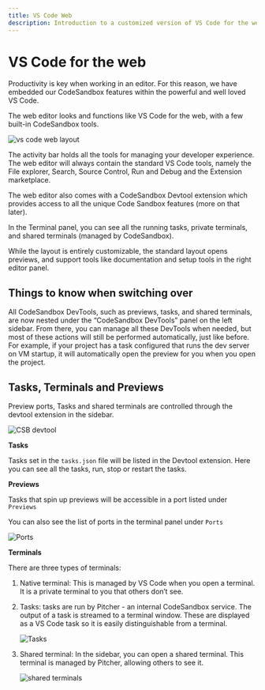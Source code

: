 ```yaml
---
title: VS Code Web
description: Introduction to a customized version of VS Code for the web with built-in CodeSandbox features.
---
```



# VS Code for the web

Productivity is key when working in an editor. For this reason, we have embedded our CodeSandbox features within the powerful and well loved VS Code.

The web editor looks and functions like VS Code for the web, with a few built-in CodeSandbox tools.

![vs code web layout](../../images/vscode-web-overview.png)

The activity bar holds all the tools for managing your developer experience. The web editor will always contain the standard VS Code tools, namely the File explorer, Search, Source Control, Run and Debug and the Extension marketplace.

The web editor also comes with a CodeSandbox Devtool extension which provides access to all the unique Code Sandbox features (more on that later).

In the Terminal panel, you can see all the running tasks, private terminals, and shared terminals (managed by CodeSandbox).

While the layout is entirely customizable, the standard layout opens previews, and support tools like documentation and setup tools in the right editor panel.

## Things to know when switching over

All CodeSandbox DevTools, such as previews, tasks, and shared terminals, are now nested under the “CodeSandbox DevTools” panel on the left sidebar. From there, you can manage all these DevTools when needed, but most of these actions will still be performed automatically, just like before. For example, if your project has a task configured that runs the dev server on VM startup, it will automatically open the preview for you when you open the project.

## Tasks, Terminals and Previews

Preview ports, Tasks and shared terminals are controlled through the devtool extension in the sidebar.

![CSB devtool](../../images/vscode-web-devtools.png)

**Tasks**

Tasks set in the `tasks.json` file will be listed in the Devtool extension. Here you can see all the tasks, run, stop or restart the tasks.

**Previews**

Tasks that spin up previews will be accessible in a port listed under `Previews`

You can also see the list of ports in the terminal panel under `Ports`

![Ports](../../images/vscode-web-ports.png)

**Terminals**

There are three types of terminals:

1. Native terminal: This is managed by VS Code when you open a terminal. It is a private terminal to you that others don’t see.

2. Tasks: tasks are run by Pitcher - an internal CodeSandbox service. The output of a task is streamed to a terminal window. These are displayed as a VS Code task so it is easily distinguishable from a terminal.

   ![Tasks](../../images/vscode-web-tasks.png)

3. Shared terminal: In the sidebar, you can open a shared terminal. This terminal is managed by Pitcher, allowing others to see it.

   ![shared terminals](../../images/vscode-web-shared-terminal.png)
